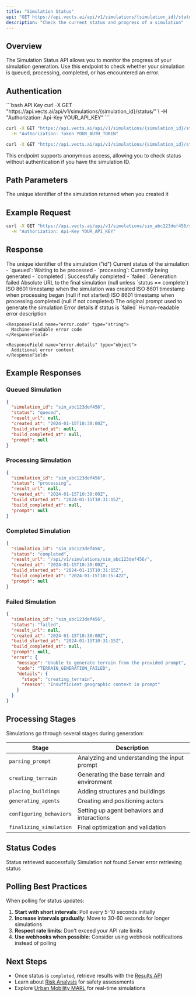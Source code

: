 ```yaml
---
title: "Simulation Status"
api: "GET https://api.vects.ai/api/v1/simulations/{simulation_id}/status/"
description: "Check the current status and progress of a simulation"
---
```


## Overview

The Simulation Status API allows you to monitor the progress of your simulation generation. Use this endpoint to check whether your simulation is queued, processing, completed, or has encountered an error.

## Authentication

<CodeGroup>
```bash API Key
curl -X GET "https://api.vects.ai/api/v1/simulations/{simulation_id}/status/" \
  -H "Authorization: Api-Key YOUR_API_KEY"
```

```bash Token
curl -X GET "https://api.vects.ai/api/v1/simulations/{simulation_id}/status/" \
  -H "Authorization: Token YOUR_AUTH_TOKEN"
```

```bash Anonymous
curl -X GET "https://api.vects.ai/api/v1/simulations/{simulation_id}/status/"
```
</CodeGroup>

<Note>
This endpoint supports anonymous access, allowing you to check status without authentication if you have the simulation ID.
</Note>

## Path Parameters

<ParamField path="simulation_id" type="string" required>
  The unique identifier of the simulation returned when you created it
</ParamField>

## Example Request

```bash
curl -X GET "https://api.vects.ai/api/v1/simulations/sim_abc123def456/status/" \
  -H "Authorization: Api-Key YOUR_API_KEY"
```

## Response

<ResponseField name="simulation_id" type="string">
  The unique identifier of the simulation ("id")
</ResponseField>

<ResponseField name="status" type="string">
  Current status of the simulation
  - `queued`: Waiting to be processed
  - `processing`: Currently being generated
  - `completed`: Successfully completed
  - `failed`: Generation failed
</ResponseField>

<ResponseField name="result_url" type="string">
  Absolute URL to the final simulation (null unless `status == complete`)
</ResponseField>

<ResponseField name="created_at" type="string">
  ISO 8601 timestamp when the simulation was created
</ResponseField>

<ResponseField name="build_started_at" type="string">
  ISO 8601 timestamp when processing began (null if not started)
</ResponseField>

<ResponseField name="build_completed_at" type="string">
  ISO 8601 timestamp when processing completed (null if not completed)
</ResponseField>

<ResponseField name="prompt" type="string">
  The original prompt used to generate the simulation
</ResponseField>

<ResponseField name="error" type="object">
  Error details if status is `failed`
  
  <Expandable title="error properties">
    <ResponseField name="error.message" type="string">
      Human-readable error description
    </ResponseField>
    
    <ResponseField name="error.code" type="string">
      Machine-readable error code
    </ResponseField>
    
    <ResponseField name="error.details" type="object">
      Additional error context
    </ResponseField>
  </Expandable>
</ResponseField>

## Example Responses

### Queued Simulation
```json
{
  "simulation_id": "sim_abc123def456",
  "status": "queued",
  "result_url": null,
  "created_at": "2024-01-15T10:30:00Z",
  "build_started_at": null,
  "build_completed_at": null,
  "prompt": null
}
```

### Processing Simulation
```json
{
  "simulation_id": "sim_abc123def456",
  "status": "processing",
  "result_url": null,
  "created_at": "2024-01-15T10:30:00Z",
  "build_started_at": "2024-01-15T10:31:15Z",
  "build_completed_at": null,
  "prompt": null
}
```

### Completed Simulation
```json
{
  "simulation_id": "sim_abc123def456",
  "status": "completed",
  "result_url": "/api/v1/simulations/sim_abc123def456/",
  "created_at": "2024-01-15T10:30:00Z",
  "build_started_at": "2024-01-15T10:31:15Z",
  "build_completed_at": "2024-01-15T10:35:42Z",
  "prompt": null
}
```

### Failed Simulation
```json
{
  "simulation_id": "sim_abc123def456",
  "status": "failed",
  "result_url": null,
  "created_at": "2024-01-15T10:30:00Z",
  "build_started_at": "2024-01-15T10:31:15Z",
  "build_completed_at": null,
  "prompt": null,
  "error": {
    "message": "Unable to generate terrain from the provided prompt",
    "code": "TERRAIN_GENERATION_FAILED",
    "details": {
      "stage": "creating_terrain",
      "reason": "Insufficient geographic context in prompt"
    }
  }
}
```

## Processing Stages

Simulations go through several stages during generation:

| Stage | Description |
|-------|-------------|
| `parsing_prompt` | Analyzing and understanding the input prompt |
| `creating_terrain` | Generating the base terrain and environment |
| `placing_buildings` | Adding structures and buildings |
| `generating_agents` | Creating and positioning actors |
| `configuring_behaviors` | Setting up agent behaviors and interactions |
| `finalizing_simulation` | Final optimization and validation |

## Status Codes

<ResponseField name="200" type="OK">
  Status retrieved successfully
</ResponseField>

<ResponseField name="404" type="Not Found">
  Simulation not found
</ResponseField>

<ResponseField name="500" type="Internal Server Error">
  Server error retrieving status
</ResponseField>

## Polling Best Practices

When polling for status updates:

1. **Start with short intervals**: Poll every 5-10 seconds initially
2. **Increase intervals gradually**: Move to 30-60 seconds for longer simulations
3. **Respect rate limits**: Don't exceed your API rate limits
4. **Use webhooks when possible**: Consider using webhook notifications instead of polling

## Next Steps

- Once status is `completed`, retrieve results with the [Results API](/api-reference/simulation/results)
- Learn about [Risk Analysis](/api-reference/simulation/risk-analysis) for safety assessments
- Explore [Urban Mobility MARL](/api-reference/marl/websocket-overview) for real-time simulations 
